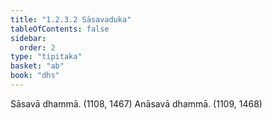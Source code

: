 ```yaml
---
title: "1.2.3.2 Sāsavaduka"
tableOfContents: false
sidebar:
  order: 2
type: "tipitaka"
basket: "ab"
book: "dhs"
---
```



<DynamicBreadcrumb />

<Division number="37" book="dhs">

<Paragraph number="99" book="dhs">
Sāsavā dhammā. (<Emphasis>1108, 1467</Emphasis>)
</Paragraph>

<Paragraph number="100" book="dhs">
Anāsavā dhammā. (<Emphasis>1109, 1468</Emphasis>)
</Paragraph>
</Division>